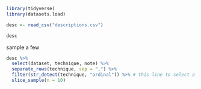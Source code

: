 ```r
library(tidyverse)
library(datasets.load)
```

```r
desc <- read_csv("descriptions.csv")
```


```r
desc
```

sample a few

```r
desc %>% 
  select(dataset, technique, note) %>% 
  separate_rows(technique, sep = ",") %>% 
  filter(str_detect(technique, "ordinal")) %>% # this line to select a technique
  slice_sample(n = 10)
```

